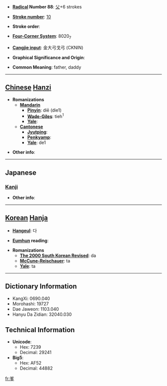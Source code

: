 * '''[[Wiktionary:Chinese radical index| Radical]] Number 88''': [[Wiktionary:Chinese radical index 父|父]]+6 strokes

* '''[[Wiktionary:Chinese total strokes index|Stroke number]]''': [[Wiktionary:Chinese total strokes index 10|10]]

* '''Stroke order''': 

* '''[[Wiktionary:Chinese four corner index|Four-Corner System]]''': 8020<sub>7</sub>

* '''[[Wiktionary:Chinese Cangjie index|Cangjie input]]''': 金大弓戈弓 (CKNIN)

* '''Graphical Significance and Origin''': 

* '''Common Meaning''': father, daddy

----

== [[Chinese]] [[Hanzi]] ==

* '''Romanizations'''
** '''[[Mandarin]]'''
*** '''[[Pinyin]]''': diē (die1)
*** '''[[Wade-Giles]]''': tieh<sup>1</sup>
*** '''[[Yale]]''': 
** '''[[Cantonese]]'''
*** '''[[Jyutping]]''':
*** '''[[Penkyamp]]''': 
*** '''[[Yale]]''': de1

* '''Other info''': 

----

==Japanese==
===[[Kanji]]===
{{kanji|on readings=[[た]] (ta), [[だ]] (da)
|kun readings=
}}

* '''Other info''':  

----

== [[Korean]] [[Hanja]] ==

* '''[[Hangeul]]''': 다

* '''[[Eumhun]] reading''': 

* '''Romanizations'''
** '''[[The 2000 South Korean Revised Romanization|The 2000 South Korean Revised]]''': da
** '''[[McCune-Reischauer]]''': ta
** '''[[Yale]]''': ta

----

== Dictionary Information ==

* KangXi: 0690.040
* Morohashi: 19727
* Dae Jaweon: 1103.040
* Hanyu Da Zidian: 32040.030

== Technical Information ==

* '''Unicode''':
** Hex: 7239
** Decimal: 29241
* '''Big5''':
** Hex: AF52
** Decimal: 44882

[[fr:爹]]